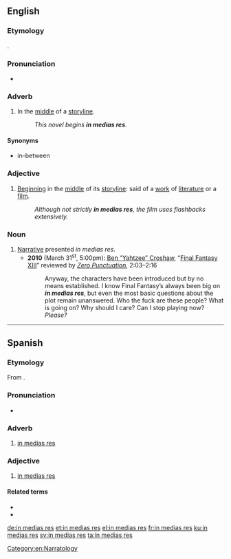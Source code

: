 ==English==
{{wikipedia}}

===Etymology===
{{bor|en|la|[[in]] [[medias]] [[res]]}}.

===Pronunciation===
* {{IPA|/ɪn ˌmiːdɪəs ˈreɪz/||lang=en}}

===Adverb===
{{en-adv|head=[[in]] [[medias]] [[res]]|-}}

# In the [[middle]] of a [[storyline]].
#: ''This novel begins '''in medias res'''.''

====Synonyms====
* in-between

===Adjective===
{{en-adj|head=[[in]] [[medias]] [[res]]|-}}

# [[begin|Beginning]] in the [[middle]] of its [[storyline]]: said of a [[work]] of [[literature]] or a [[film]].
#: ''Although not strictly '''in medias res''', the film uses flashbacks extensively.''

===Noun===
{{en-noun|head=[[in]] [[medias]] [[res]]|-}}

# [[narrative|Narrative]] presented ''in medias res''.
#* '''2010''' (March 31<sup>st</sup>, 5:00pm): <span class="plainlinks">[http://www.escapistmagazine.com/profiles/view/Yahtzee%20Croshaw Ben “Yahtzee” Croshaw], “[http://www.escapistmagazine.com/videos/view/zero-punctuation/1569-Final-Fantasy-XIII Final Fantasy XIII]” reviewed by ''[http://www.escapistmagazine.com/videos/view/zero-punctuation Zero Punctuation]</span>'', 2:03–2:16
#*: Anyway, the characters have been introduced but by no means established. I know Final Fantasy’s always been big on '''''in medias res''''', but even the most basic questions about the plot remain unanswered. Who the fuck are these people? What is going on? Why should I care? Can I stop playing now? ''Please?''

[[Category:en:Narratology]]

----

==Spanish==
{{wikipedia|lang=es}}

===Etymology===
From {{etyl|la|es}} {{m|la|in}} {{m|la|medias}} {{m|la|res|lit=into the middle of things}}.

===Pronunciation===
* {{IPA|/in ˈme.ðjas ˌres/|lang=es}}

===Adverb===
{{es-adv}}

# [[#English|in medias res]]

===Adjective===
{{es-adj|pl=in medias res}}

# [[#English|in medias res]]

====Related terms====
* {{l|es|ab initio}}
* {{l|es|ab ovo}}

[[de:in medias res]]
[[et:in medias res]]
[[el:in medias res]]
[[fr:in medias res]]
[[ku:in medias res]]
[[sv:in medias res]]
[[ta:in medias res]]